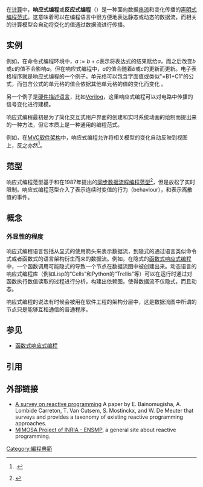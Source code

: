 {{noteTA
|G1=IT
|1=编程;zh-hans:编程;zh-tw:程式設計;
}}
{{More footnotes|time=2020-05-02}}
{{编程范式}}

在[[计算_(计算机科学)|计算]]中，'''响应式编程'''或'''反应式编程'''（{{lang-en|Reactive programming}}）是一种面向数据[[串流|串流]]和变化传播的[[声明式编程|声明式]][[编程范式|编程范式]]。这意味着可以在编程语言中很方便地表达静态或动态的数据流，而相关的计算模型会自动将变化的值通过数据流进行传播。
    
==实例==
例如，在命令式编程环境中，<math>a := b + c </math>表示将表达式的结果赋给<math>a</math>，而之后改变<math>b</math>或<math>c</math>的值不会影响<math>a</math>。但在响应式编程中，<math>a</math>的值会随着<math>b</math>或<math>c</math>的更新而更新。电子表格程序就是响应式编程的一个例子。单元格可以包含字面值或类似"=B1+C1"的公式，而包含公式的单元格的值会依据其他单元格的值的变化而变化 。

另一个例子是[[硬件描述语言|硬件描述语言]]，比如[[Verilog|Verilog]]，这里响应式编程可以对电路中传播的信号变化进行建模。

响应式编程最初是为了简化交互式用户界面的创建和实时系统动画的绘制而提出来的一种方法，但它本质上是一种通用的编程范式。

例如，在[[Model-view-controller|MVC软件架构]]中，响应式编程允许将相关模型的变化自动反映到视图上，反之亦然<ref name="refTrellis">{{Citation | url = http://peak.telecommunity.com/DevCenter/Trellis#model-view-controller-and-the-observer-pattern | title = Model-view-controller and the observer pattern | last = Trellis | publisher = Tele community | access-date = 2020-05-02 | archive-url = https://web.archive.org/web/20160303170619/http://peak.telecommunity.com/DevCenter/Trellis#model-view-controller-and-the-observer-pattern | archive-date = 2016-03-03 | dead-url = yes }}.</ref>。

==范型==
响应式编程范型基于{{en-link|Edward A. Lee|}}和{{en-link|David G. Messerschmitt|David Messerschmitt}}在1987年提出的[[同步式编程|同步]][[数据流程编程|数据流程]][[编程范型|编程范型]]<ref>{{cite web |url=https://ptolemy.berkeley.edu/publications/papers/87/synchdataflow/ |title=Synchronous Data Flow |access-date=2021-02-15 |archive-date=2020-08-04 |archive-url=https://web.archive.org/web/20200804201112/https://ptolemy.berkeley.edu/publications/papers/87/synchdataflow/ |dead-url=no }}</ref>，但是放松了实时限制。响应式编程范型介入了表示连续时变值的行为（behaviour），和表示离散值的事件。

==概念==

===外显性的程度===
响应式编程语言包括从显式的使用箭头来表示数据流，到隐式的通过语言类似命令式或者函数式的语言架构衍生而来的数据流。例如，在隐式的[[函数式响应式编程|函数式响应式编程]]中，一个函数调用可能隐式的导致一个节点在数据流图中被创建出来。动态语言的响应式编程库（例如Lisp的“Cells”和Python的“Trellis”等）可以在运行时通过对函数执行数值读取的过程进行分析，构建出依赖图，使得数据流不仅隐式，而且动态。

响应式编程的说法有时候会被用在软件工程的架构分层中，这是数据流图中所谓的节点只是能够互相通信的普通程序。

==参见==
*[[函数式响应式编程|函数式响应式编程]]

==引用==
{{reflist}}

== 外部链接 ==

* [http://soft.vub.ac.be/Publications/2012/vub-soft-tr-12-13.pdf A survey on reactive programming] {{Wayback|url=http://soft.vub.ac.be/Publications/2012/vub-soft-tr-12-13.pdf |date=20171209200513 }} A paper by E. Bainomugisha, A. Lombide Carreton, T. Van Cutsem, S. Mostinckx, and W. De Meuter that surveys and provides a taxonomy of existing reactive programming approaches.
* [http://www-sop.inria.fr/mimosa/rp/generalPresentation/index.html MIMOSA Project of INRIA - ENSMP]{{Wayback|url=http://www-sop.inria.fr/mimosa/rp/generalPresentation/index.html |date=20160709041341 }}, a general site about reactive programming.

[[Category:編程典範|Category:編程典範]]